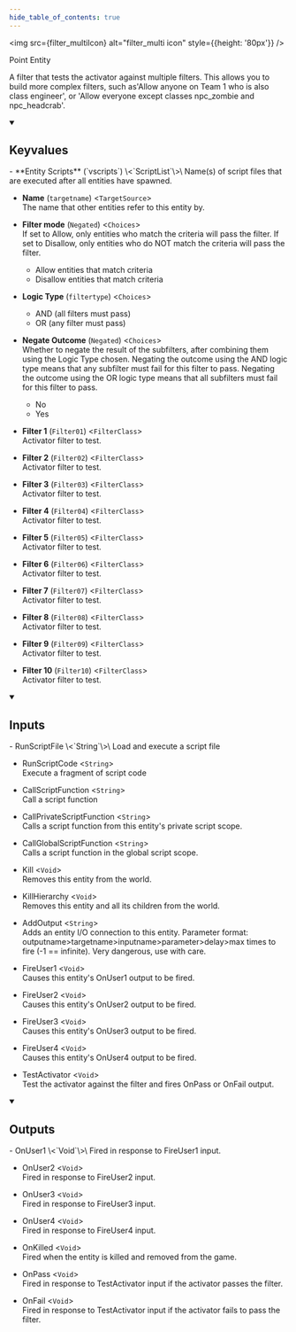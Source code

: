 ```yaml
---
hide_table_of_contents: true
---
```



<img src={filter_multiIcon} alt="filter_multi icon" style={{height: '80px'}} />

Point Entity

A filter that tests the activator against multiple filters. This allows you to build more complex filters, such as'Allow anyone on Team 1 who is also class engineer', or 'Allow everyone except classes npc_zombie and npc_headcrab'.

<details open>
<summary><h2>Keyvalues</h2></summary>
- **Entity Scripts** (`vscripts`) \<`ScriptList`\>\
Name(s) of script files that are executed after all entities have spawned.

- **Name** (`targetname`) \<`TargetSource`\>\
The name that other entities refer to this entity by.

- **Filter mode** (`Negated`) \<`Choices`\>\
If set to Allow, only entities who match the criteria will pass the filter. If set to Disallow, only entities who do NOT match the criteria will pass the filter.
  - Allow entities that match criteria 
  - Disallow entities that match criteria 


- **Logic Type** (`filtertype`) \<`Choices`\>
  - AND (all filters must pass) 
  - OR (any filter must pass) 


- **Negate Outcome** (`Negated`) \<`Choices`\>\
Whether to negate the result of the subfilters, after combining them using the Logic Type chosen.
Negating the outcome using the AND logic type means that any subfilter must fail for this filter to pass.
Negating the outcome using the OR logic type means that all subfilters must fail for this filter to pass.
  - No 
  - Yes 


- **Filter 1** (`Filter01`) \<`FilterClass`\>\
Activator filter to test.

- **Filter 2** (`Filter02`) \<`FilterClass`\>\
Activator filter to test.

- **Filter 3** (`Filter03`) \<`FilterClass`\>\
Activator filter to test.

- **Filter 4** (`Filter04`) \<`FilterClass`\>\
Activator filter to test.

- **Filter 5** (`Filter05`) \<`FilterClass`\>\
Activator filter to test.

- **Filter 6** (`Filter06`) \<`FilterClass`\>\
Activator filter to test.

- **Filter 7** (`Filter07`) \<`FilterClass`\>\
Activator filter to test.

- **Filter 8** (`Filter08`) \<`FilterClass`\>\
Activator filter to test.

- **Filter 9** (`Filter09`) \<`FilterClass`\>\
Activator filter to test.

- **Filter 10** (`Filter10`) \<`FilterClass`\>\
Activator filter to test.


 </details>
<details open>
<summary><h2>Inputs</h2></summary>
- RunScriptFile \<`String`\>\
Load and execute a script file

- RunScriptCode \<`String`\>\
Execute a fragment of script code

- CallScriptFunction \<`String`\>\
Call a script function

- CallPrivateScriptFunction \<`String`\>\
Calls a script function from this entity's private script scope.

- CallGlobalScriptFunction \<`String`\>\
Calls a script function in the global script scope.

- Kill \<`Void`\>\
Removes this entity from the world.

- KillHierarchy \<`Void`\>\
Removes this entity and all its children from the world.

- AddOutput \<`String`\>\
Adds an entity I/O connection to this entity. Parameter format: outputname&gt;targetname>inputname&gt;parameter&gt;delay&gt;max times to fire (-1 == infinite). Very dangerous, use with care.

- FireUser1 \<`Void`\>\
Causes this entity's OnUser1 output to be fired.

- FireUser2 \<`Void`\>\
Causes this entity's OnUser2 output to be fired.

- FireUser3 \<`Void`\>\
Causes this entity's OnUser3 output to be fired.

- FireUser4 \<`Void`\>\
Causes this entity's OnUser4 output to be fired.

- TestActivator \<`Void`\>\
Test the activator against the filter and fires OnPass or OnFail output.


 </details>
<details open>
<summary><h2>Outputs</h2></summary>
- OnUser1 \<`Void`\>\
Fired in response to FireUser1 input.

- OnUser2 \<`Void`\>\
Fired in response to FireUser2 input.

- OnUser3 \<`Void`\>\
Fired in response to FireUser3 input.

- OnUser4 \<`Void`\>\
Fired in response to FireUser4 input.

- OnKilled \<`Void`\>\
Fired when the entity is killed and removed from the game.

- OnPass \<`Void`\>\
Fired in response to TestActivator input if the activator passes the filter.

- OnFail \<`Void`\>\
Fired in response to TestActivator input if the activator fails to pass the filter.


 </details>